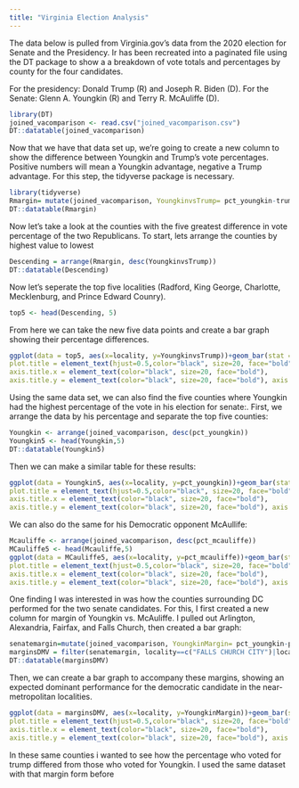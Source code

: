 ```yaml
---
title: "Virginia Election Analysis"
---
```


The data below is pulled from Virginia.gov's data from the 2020 election for Senate and the Presidency. Ir has been recreated into a paginated file using the DT package to show a a breakdown of vote totals and percentages by county for the four candidates.

For the presidency: Donald Trump (R) and Joseph R. Biden (D). For the Senate: Glenn A. Youngkin (R) and Terry R. McAuliffe (D).

```r
library(DT)
joined_vacomparison <- read.csv("joined_vacomparison.csv")
DT::datatable(joined_vacomparison)

```

Now that we have that data set up, we're going to create a new column to show the difference between Youngkin and Trump's vote percentages. Positive numbers will mean a Youngkin advantage, negative a Trump advantage. For this step, the tidyverse package is necessary.

```r
library(tidyverse)
Rmargin= mutate(joined_vacomparison, YoungkinvsTrump= pct_youngkin-trump_pct)
DT::datatable(Rmargin)

```

Now let's take a look at the counties with the five greatest difference in vote percentage of the two Republicans. To start, lets arrange the counties by highest value to lowest

```r
Descending = arrange(Rmargin, desc(YoungkinvsTrump))
DT::datatable(Descending)
```

Now let's seperate the top five localities (Radford, King George, Charlotte, Mecklenburg, and Prince Edward Counry).

```r
top5 <- head(Descending, 5)
```

From here we can take the new five data points and create a bar graph showing their percentage differences.

```r
ggplot(data = top5, aes(x=locality, y=YoungkinvsTrump))+geom_bar(stat = "identity",fill="red")+geom_text(aes(label=YoungkinvsTrump), vjust=1.6, color="white", size=3)+labs(title="Youngkin's Top Five Counties vs. Trump", x="County", y="Percent Difference")+theme(
plot.title = element_text(hjust=0.5,color="black", size=20, face="bold"),
axis.title.x = element_text(color="black", size=20, face="bold"),
axis.title.y = element_text(color="black", size=20, face="bold"), axis.text.x = element_text(vjust = 0.5,hjust = 0.5, color="black", size=7.5, face="bold"))+scale_x_discrete(guide=guide_axis(n.dodge=3))
```

Using the same data set, we can also find the five counties where Youngkin had the highest percentage of the vote in his election for senate:. First, we arrange the data by his percentage and separate the top five counties:

```r
Youngkin <- arrange(joined_vacomparison, desc(pct_youngkin))
Youngkin5 <- head(Youngkin,5)
DT::datatable(Youngkin5)
```

Then we can make a similar table for these results:

```r
ggplot(data = Youngkin5, aes(x=locality, y=pct_youngkin))+geom_bar(stat = "identity",fill="red")+geom_text(aes(label=pct_youngkin), vjust=1.6, color="white", size=3)+labs(title="Youngkin's Top Five Counties", x="County", y="Percent of Vote")+theme(
plot.title = element_text(hjust=0.5,color="black", size=20, face="bold"),
axis.title.x = element_text(color="black", size=20, face="bold"),
axis.title.y = element_text(color="black", size=20, face="bold"), axis.text.x = element_text(vjust = 0.5,hjust = 0.5, color="black", size=7.5, face="bold"))+scale_x_discrete(guide=guide_axis(n.dodge=3))
```

We can also do the same for his Democratic opponent McAullife:

```r
Mcauliffe <- arrange(joined_vacomparison, desc(pct_mcauliffe))
MCauliffe5 <- head(Mcauliffe,5)
ggplot(data = MCauliffe5, aes(x=locality, y=pct_mcauliffe))+geom_bar(stat = "identity",fill="blue")+geom_text(aes(label=pct_mcauliffe), vjust=1.6, color="white", size=3)+labs(title="McAuliffe's Top Five Counties", x="County", y="Percent of Vote")+theme(
plot.title = element_text(hjust=0.5,color="black", size=20, face="bold"),
axis.title.x = element_text(color="black", size=20, face="bold"),
axis.title.y = element_text(color="black", size=20, face="bold"), axis.text.x = element_text(vjust = 0.5,hjust = 0.5, color="black", size=7.5, face="bold"))+scale_x_discrete(guide=guide_axis(n.dodge=3))
```

One finding I was interested in was how the counties surrounding DC performed for the two senate candidates. For this, I first created a new column for margin of Youngkin vs. McAuliffe. I pulled out Arlington, Alexandria, Fairfax, and Falls Church, then created a bar graph:

```r
senatemargin=mutate(joined_vacomparison, YoungkinMargin= pct_youngkin-pct_mcauliffe)
marginsDMV = filter(senatemargin, locality==c("FALLS CHURCH CITY")|locality==c("ALEXANDRIA CITY")|locality==c("FAIRFAX COUNTY")|locality==c("ARLINGTON COUNTY"))
DT::datatable(marginsDMV)
```

Then, we can create a bar graph to accompany these margins, showing an expected dominant performance for the democratic candidate in the near-metropolitan localities.

```r
ggplot(data = marginsDMV, aes(x=locality, y=YoungkinMargin))+geom_bar(stat = "identity",fill="blue")+geom_text(aes(label=YoungkinMargin), vjust=-1.6, color="white", size=3)+labs(title="DMV Locality Senate Margins", x="Locality", y="Youngkin vs. McAuliffe")+theme(
plot.title = element_text(hjust=0.5,color="black", size=20, face="bold"),
axis.title.x = element_text(color="black", size=20, face="bold"),
axis.title.y = element_text(color="black", size=20, face="bold"), axis.text.x = element_text(vjust = 0.5,hjust = 0.5, color="black", size=7.5, face="bold"))+scale_x_discrete(guide=guide_axis(n.dodge=3))
```

In these same counties i wanted to see how the percentage who voted for trump differed from those who voted for Youngkin. I used the same dataset with that margin form before
